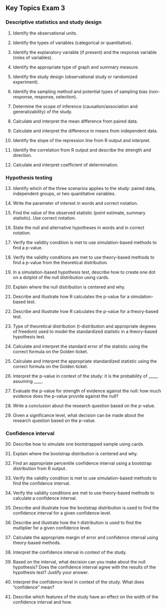 ## Key Topics Exam 3

### Descriptive statistics and study design {-}

1.	Identify the observational units.

2.	Identify the types of variables (categorical or quantitative).

3.	Identify the explanatory variable (if present) and the response variable (roles of variables).

4.	Identify the appropriate type of graph and summary measure.

5.	Identify the study design (observational study or randomized experiment).

6.	Identify the sampling method and potential types of sampling bias (non-response, response, selection).

7.	Determine the scope of inference (causation/association and generalizability) of the study.

8.	Calculate and interpret the mean difference from paired data.

9.  Calculate and interpret the difference in means from independent data.

10. Identify the slope of the repression line from R output and interpret.

11. Identify the correlation from R output and describe the strength and direction.

12. Calculate and interpret coefficient of determination.

### Hypothesis testing {-}

13.	Identify which of the three scenarios applies to the study: paired data, independent groups, or two quantitative variables.

14.	Write the parameter of interest in words and correct notation.

15.	Find the value of the observed statistic (point estimate, summary statistic). Use correct notation.

16.	State the null and alternative hypotheses in words and in correct notation.

17.	Verify the validity condition is met to use simulation-based methods to find a p-value.

18.	Verify the validity conditions are met to use theory-based methods to find a p-value from the theoretical distribution.

19.	In a simulation-based hypothesis test, describe how to create one dot on a dotplot of the null distribution using cards. 

20.	Explain where the null distribution is centered and why.

21.	Describe and illustrate how R calculates the p-value for a simulation-based test.

22.	Describe and illustrate how R calculates the p-value for a theory-based test.

23.	Type of theoretical distribution (t-distribution and appropriate degrees of freedom) used to model the standardized statistic in a theory-based hypothesis test.

24.	Calculate and interpret the standard error of the statistic using the correct formula on the Golden ticket.

25.	Calculate and interpret the appropriate standardized statistic using the correct formula on the Golden ticket.

26.	Interpret the p-value in context of the study: it is the probability of ____, assuming ____.

27.	Evaluate the p-value for strength of evidence against the null: how much evidence does the p-value provide against the null?

28.	Write a conclusion about the research question based on the p-value.

29.	Given a significance level, what decision can be made about the research question based on the p-value.

### Confidence interval {-}

30.	Describe how to simulate one bootstrapped sample using cards.

31.	Explain where the bootstrap distribution is centered and why.

32.	Find an appropriate percentile confidence interval using a bootstrap distribution from R output.

33.	Verify the validity condition is met to use simulation-based methods to find the confidence interval.

34.	Verify the validity conditions are met to use theory-based methods to calculate a confidence interval.

35.	Describe and illustrate how the bootstrap distribution is used to find the confidence interval for a given confidence level.

36.	Describe and illustrate how the t-distribution is used to find the multiplier for a given confidence level.

37.	Calculate the appropriate margin of error and confidence interval using theory-based methods.

38.	Interpret the confidence interval in context of the study.

39.	Based on the interval, what decision can you make about the null hypothesis?  Does the confidence interval agree with the results of the hypothesis test?  Justify your answer.

40.	Interpret the confidence level in context of the study.  What does “confidence” mean?

41.	Describe which features of the study have an effect on the width of the confidence interval and how.

\newpage

